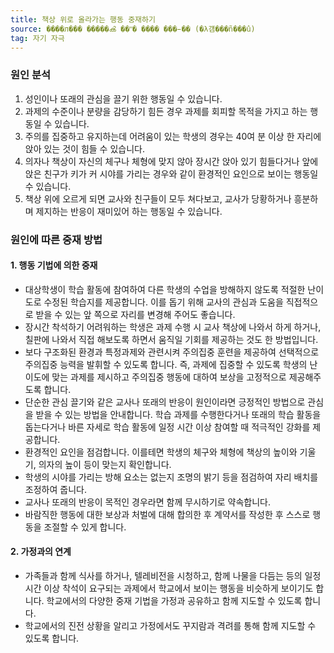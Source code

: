 ```yaml
---
title: 책상 위로 올라가는 행동 중재하기
source: ����л��� �����ൿ ��ʺ� ���� ���̵�� (�λ걤���ñ���û)
tag: 자기 자극
---
```


### 원인 분석

1. 성인이나 또래의 관심을 끌기 위한 행동일 수 있습니다.
2. 과제의 수준이나 분량을 감당하기 힘든 경우 과제를 회피할 목적을 가지고 하는 행동일 수 있습니다.
3. 주의를 집중하고 유지하는데 어려움이 있는 학생의 경우는 40여 분 이상 한 자리에 앉아 있는 것이 힘들 수 있습니다.
4. 의자나 책상이 자신의 체구나 체형에 맞지 않아 장시간 앉아 있기 힘들다거나 앞에 앉은 친구가 키가 커 시야를 가리는 경우와 같이 환경적인 요인으로 보이는 행동일 수 있습니다.
5. 책상 위에 오르게 되면 교사와 친구들이 모두 쳐다보고, 교사가 당황하거나 흥분하며 제지하는 반응이 재미있어 하는 행동일 수 있습니다. 


### 원인에 따른 중재 방법

#### 1. 행동 기법에 의한 중재

- 대상학생이 학습 활동에 참여하여 다른 학생의 수업을 방해하지 않도록 적절한 난이도로 수정된 학습지를 제공합니다. 이를 돕기 위해 교사의 관심과 도움을 직접적으로 받을 수 있는 앞 쪽으로 자리를 변경해 주어도 좋습니다.
- 장시간 착석하기 어려워하는 학생은 과제 수행 시 교사 책상에 나와서 하게 하거나, 칠판에 나와서 직접 해보도록 하면서 움직일 기회를 제공하는 것도 한 방법입니다.
- 보다 구조화된 환경과 특정과제와 관련시켜 주의집중 훈련을 제공하여 선택적으로 주의집중 능력을 발휘할 수 있도록 합니다. 즉, 과제에 집중할 수 있도록 학생의 난이도에 맞는 과제를 제시하고 주의집중 행동에 대하여 보상을 고정적으로 제공해주도록 합니다.
- 단순한 관심 끌기와 같은 교사나 또래의 반응이 원인이라면 긍정적인 방법으로 관심을 받을 수 있는 방법을 안내합니다. 학습 과제를 수행한다거나 또래의 학습 활동을 돕는다거나 바른 자세로 학습 활동에 일정 시간 이상 참여할 때 적극적인 강화를 제공합니다.
- 환경적인 요인을 점검합니다. 이를테면 학생의 체구와 체형에 책상의 높이와 기울기, 의자의 높이 등이 맞는지 확인합니다.
- 학생의 시야를 가리는 방해 요소는 없는지 조명의 밝기 등을 점검하여 자리 배치를 조정하여 줍니다.
- 교사나 또래의 반응이 목적인 경우라면 함께 무시하기로 약속합니다.
- 바람직한 행동에 대한 보상과 처벌에 대해 합의한 후 계약서를 작성한 후 스스로 행동을 조절할 수 있게 합니다.

#### 2. 가정과의 연계

- 가족들과 함께 식사를 하거나, 텔레비전을 시청하고, 함께 나물을 다듬는 등의 일정 시간 이상 착석이 요구되는 과제에서 학교에서 보이는 행동을 비슷하게 보이기도 합니다. 학교에서의 다양한 중재 기법을 가정과 공유하고 함께 지도할 수 있도록 합니다.
- 학교에서의 진전 상황을 알리고 가정에서도 꾸지람과 격려를 통해 함께 지도할 수 있도록 합니다.